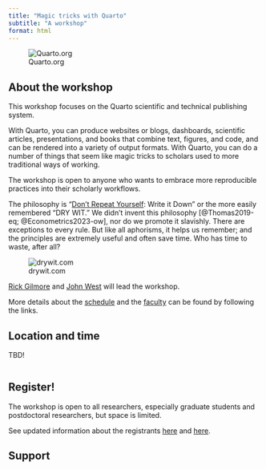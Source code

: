 ```yaml
---
title: "Magic tricks with Quarto"
subtitle: "A workshop"
format: html
---
```


![Quarto.org](https://quarto.org/quarto.png)

## About the workshop

This workshop focuses on the Quarto scientific and technical publishing system.

With Quarto, you can produce websites or blogs, dashboards, scientific articles, presentations, and books that combine text, figures, and code, and can be rendered into a variety of output formats.
With Quarto, you can do a number of things that seem like magic tricks to scholars used to more traditional ways of working.

The workshop is open to anyone who wants to embrace more reproducible practices into their scholarly workflows.

The philosophy is "[Don't Repeat Yourself](https://en.wikipedia.org/wiki/Don%27t_repeat_yourself): Write it Down" or the more easily remembered "DRY WIT."
We didn't invent this philosophy [@Thomas2019-eq; @Econometrics2023-ow], nor do we promote it slavishly.
There are exceptions to every rule.
But like all aphorisms, it helps us remember; and the principles are extremely useful and often save time.
Who has time to waste, after all?

![drywit.com](https://drywit.com/cdn/shop/files/F333B7AF-E198-4C48-A3A7-C321F0F95569.jpg?v=1672289434&width=500)

[Rick Gilmore](people.qmd#rick-gilmore) and [John West](people.qmd#john-west) will lead the workshop.

More details about the [schedule](schedule.qmd) and the [faculty](people.qmd) can be found by following the links.

## Location and time

TBD!

:::: {.columns}
::: {.column width="40%"}
<!-- ![Dewey Room, University Libraries](https://sc-api.psu.edu/s3/files/styles/4_3_1500w/public/DSC_6681%20for%20PSNews%20Dewey%20room%20naming.jpg?h=6e526c05&itok=fTahAKyt) -->
:::
::: {.column width="10%"}
:::
::: {.column width="50%"}
<!-- Dewey Room</br> -->
<!-- Penn State University Libraries</br> -->
<!-- University Park, PA -->

<!-- March 27, 2024</br> -->
<!-- 8:30 am - 2:00 pm -->
:::
::::


## Register!

The workshop is open to all researchers, especially graduate students and postdoctoral researchers, but space is limited.

<!-- ::: {.callout-note} -->

<!-- We have hit the maximum number of pre-registrations we can take for the workshop. -->

<!-- If you wish to be added to the waiting list, please email Rick Gilmore <rog1+workshop@psu.edu>. -->

<!-- ::: -->

<!-- Register today by visiting <https://forms.gle/WyD4AxajSnz1Wqe67> -->

<!-- Or via the embedded form below: -->

<!-- <iframe src="https://docs.google.com/forms/d/e/1FAIpQLSfHQpMvx0RT4t5NYcxcClZ0wdF8MDZh2mH9HKyo-zdsk4lo_Q/viewform?embedded=true" width="640" height="1514" frameborder="0" marginheight="0" marginwidth="0">Loading…</iframe> -->

See updated information about the registrants [here](resources.qmd#fig-registration-time-series) and [here](resources.qmd#fig-registration-by-dept).

## Support

:::: {.columns}
::: {.column width="15%"}
<!-- ![](include/img/NSF.svg.png) -->
:::
::: {.column width="5%"}
:::
::: {.column width="80%"}
<!-- This workshop is made possible by financial support from the National Science Foundation ([IGE 1955049](https://www.nsf.gov/awardsearch/showAward?AWD_ID=1955049)). -->
:::
::::